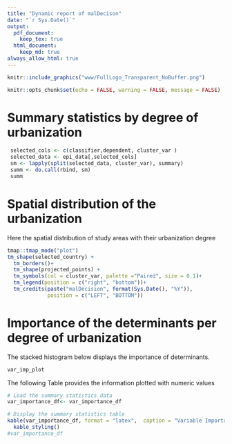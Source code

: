 ```yaml
---
title: "Dynamic report of malDecison"
date: "`r Sys.Date()`"
output: 
  pdf_document:
    keep_tex: true
  html_document:
    keep_md: true
always_allow_html: true
---
```



```r
knitr::include_graphics("www/FullLogo_Transparent_NoBuffer.png")
```


```r
knitr::opts_chunk$set(echo = FALSE, warning = FALSE, message = FALSE)

```

# Summary statistics by degree of urbanization

```r
 selected_cols <- c(classifier,dependent, cluster_var )
 selected_data <- epi_data[,selected_cols]
 sm <- lapply(split(selected_data, cluster_var), summary)
 summ <- do.call(rbind, sm)
 summ
```



# Spatial distribution of the urbanization

Here the spatial distribution of study areas with their urbanization degree

```r

tmap::tmap_mode("plot")
tm_shape(selected_country) +
  tm_borders()+
  tm_shape(projected_points) +
  tm_symbols(col = cluster_var, palette ="Paired", size = 0.1)+
  tm_legend(position = c("right", "bottom"))+
  tm_credits(paste("malDecision", format(Sys.Date(), "%Y")),
             position = c("LEFT", "BOTTOM"))
```

# Importance of the determinants per degree of urbanization
The stacked histogram below displays the importance of determinants.  

```r
var_imp_plot
```

The following Table provides the information plotted with numeric values


```r

# Load the summary statistics data
var_importance_df<- var_importance_df

# Display the summary statistics table
kable(var_importance_df, format = "latex",  caption = "Variable Importance") %>%
  kable_styling()
#var_importance_df
```






